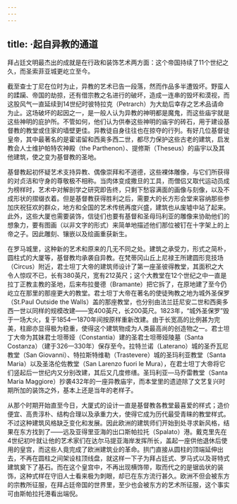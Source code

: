 ```yaml
---
---
---
```

title: ·起自异教的通道
---




拜占廷文明最杰出的成就是在行政和装饰艺术两方面：这个帝国持续了11个世纪之久，而圣索菲亚城更屹立至今。

截至查士丁尼在位时为止，异教的艺术已告一段落，然而作品多半遭毁坏。野蛮人的蹂躏、帝国的劫掠，还有借宗教之名进行的破坏，造成一连串的毁坏和漠视，而这股风气一直延续到14世纪时彼特拉克（Petrarch）为大劫后幸存之艺术品请命为止。这场破坏的起因之一，是一般人认为异教的神明都是魔鬼，而这些庙宇就是这些神明的庇护所。不管如何，他们认为供奉这些神明的庙宇的砖石，用于建设基督教的教堂或住家的墙壁更佳。异教徒自身往往也在掠夺的行列。有好几位基督徒皇帝，其中最著名的是霍诺留和西奥多西二世，都尽力保护这些古老的建筑，启发教会人士维护帕特农神殿（the Parthenon）、提修斯（Theseus）的庙宇以及其他建筑，使之变为基督教的圣地。

基督教起初怀疑艺术支持异教、偶像崇拜和不道德，这些裸体雕像，与它们所获得的对贞洁和守身的尊敬极不相称。当肉体变成撒旦的工具，而僧侣又取代运动员成为榜样时，艺术中对解剖学之研究即告终，只剩下愁容满面的画像与刻像，以及不成形状的摺缀衣着。但是基督教获得胜利之后，需要大的长方形会堂来容纳那些参加庆祝狂欢的群众，地方和全国的艺术传统再度兴盛，建筑也从废墟中站了起来。此外，这些大厦也需要装饰，信徒们也要有基督和圣母玛利亚的雕像来协助他们的想象力，要有图画（以非文字的形式）来简单地描述他们那位被钉在十字架上的上帝之子。因此雕刻、镶嵌以及绘画重获新生。

在罗马城里，这种新的艺术和原来的几无不同之处。建筑之承受力，形式之简朴，圆柱式的大厦等，基督教均承袭自异教。在梵蒂冈山丘上尼禄王所建圆形竞技场（Circus）附近，君士坦丁大帝的建筑师设计了第一座圣彼得教堂，其面积之大令人惊叹不已，长有380英尺，宽有212英尺；这个大教堂在12个世纪之中一直是拉丁正教主教的圣地，后来布拉曼德（Bramante）把它拆了，在原地建了至今仍屹立在那里的那座更大的教堂。君士坦丁大帝在著名的使徒殉教之地为城外圣保罗（St.Paul Outside the Walls）盖的那座教堂，也分别由法兰廷尼安二世和西奥多西一世以同样的规模改建——宽400英尺，长200英尺。1823年，“城外圣保罗”毁于一场大火，复于1854—1870年间按原样重新改建。由于长宽高的比例甚为完美，柱廊亦显得极为稳重，使得这个建筑物成为人类最高尚的创造物之一。君士坦丁大帝为其妹君士坦蒂娅（Constantia）建的圣君士坦蒂娅陵墓（Santa Costanza）（建于326—330年）保存至今。拉特兰诺（Laterano）城的圣乔瓦尼教堂（San Giovanni）、特拉斯特维勒（Trastevere）城的圣玛利亚教堂（Santa Maria）以及圣洛伦佐教堂（San Larenzo fuori le Mura），在君士坦丁大帝将它们竖起后一世纪内又分别改建，其后又几度修缮。圣玛利亚—马乔雷教堂（Santa Maria Maggiore）抄袭432年的一座异教庙宇，而本堂里的遗迹除了文艺复兴时期所加的装饰之外，基本上还是当年的老样子。

从那个时期开始直至今日，大厦式的设计一直是基督教各教堂最喜爱的样式；造价便宜、高贵淳朴、结构合理以及承重力大，使得它成为历代最受青睐的教堂样式。不过这种建筑风格缺乏变化和发展。因此欧洲的建筑师们开始到处寻求新风格，结果在东方找到了——远及亚得里亚海的出口斯帕拉托（Spalato）港。戴克里先在4世纪初叶就让他的艺术家们在达尔马提亚海岸发挥所长，盖起一座供他退休后使用的皇宫，而这些人竟完成了欧洲建筑业的革命。拱门直接从圆柱的顶端延伸出去，不再在圆柱之间架设柱顶线盘，就这样一下子为拜占廷式、罗马式以及哥特式建筑奠下了基石。而在这个皇宫中，不再出现横饰带，取而代之的是锯齿状的装饰，这种式样在守旧人士看来极为刺眼，却已在东方流行甚久。欧洲不但会被东方的宗教所征服，在拜占廷帝国的世界里，至少也会被东方的艺术所征服，这个事实可由斯帕拉托港看出端倪。
